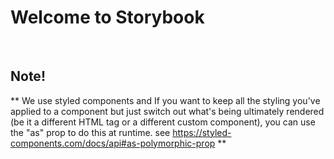 
<Meta title="Example/Introduction" />

# Welcome to Storybook
<br />

## Note!
** We use styled components and If you want to keep all the styling you've applied to a component but just switch out what's being ultimately rendered (be it a different HTML tag or a different custom component), you can use the "as" prop to do this at runtime. see https://styled-components.com/docs/api#as-polymorphic-prop **

